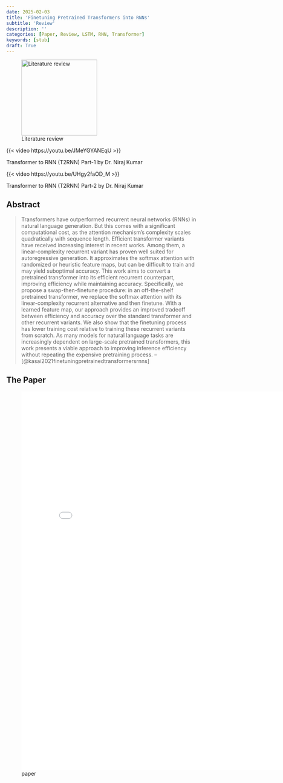 ```yaml
---
date: 2025-02-03
title: 'Finetuning Pretrained Transformers into RNNs'
subtitle: 'Review'
description: ''
categories: [Paper, Review, LSTM, RNN, Transformer]
keywords: [stub]
draft: True
---
```


![Literature review](/images/literature-review-open-book.jpg){.column-margin .nolightbox width="200px"}


::: {#vid-01 .column-margin}
{{< video  https://youtu.be/JMeYGYANEqU >}}

Transformer to RNN (T2RNN) Part-1 by Dr. Niraj Kumar

:::

::: {#vid-02 .column-margin}
{{< video  https://youtu.be/UHgy2faOD_M >}}

Transformer to RNN (T2RNN) Part-2 by Dr. Niraj Kumar
:::


## Abstract

> Transformers have outperformed recurrent neural networks (RNNs) in natural language generation. But this comes with a significant computational cost, as the attention mechanism’s complexity scales quadratically with sequence length. Efficient transformer variants have received increasing interest in recent works. Among them, a linear-complexity recurrent variant has proven well suited for autoregressive generation. It approximates the softmax attention with randomized or heuristic feature maps, but can be difficult to train and may yield suboptimal accuracy. This work aims to convert a pretrained transformer into its efficient recurrent counterpart, improving efficiency while maintaining accuracy. Specifically, we propose a swap-then-finetune procedure: in an off-the-shelf pretrained transformer, we replace the softmax attention with its linear-complexity recurrent alternative and then finetune. With a learned feature map, our approach provides an improved tradeoff between efficiency and accuracy over the standard transformer and other recurrent variants.
> We also show that the finetuning process has lower training cost relative to training these recurrent variants from scratch. As many models for natural language tasks are increasingly dependent on large-scale pretrained transformers, this work presents a viable approach to improving inference efficiency without repeating the expensive pretraining process. -- [@kasai2021finetuningpretrainedtransformersrnns]


## The Paper

![paper](./paper.pdf){.col-page width=800px height=1000px group="slides"}
